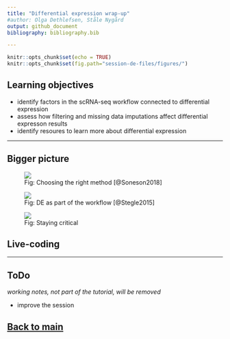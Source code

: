 ```yaml
---
title: "Differential expression wrap-up"
#author: Olga Dethlefsen, Ståle Nygård 
output: github_document
bibliography: bibliography.bib

---
```


```r
knitr::opts_chunk$set(echo = TRUE)
knitr::opts_chunk$set(fig.path="session-de-files/figures/")
```

## Learning objectives
- identify factors in the scRNA-seq workflow connected to differential expression
- assess how filtering and missing data imputations affect differential expresson results
- identify resoures to learn more about differential expression


-------

## Bigger picture
<figure>
<img src="session-de-files/images/wrap-Robinson-2018.png">
<figcaption> Fig: Choosing the right method [@Soneson2018] </figcaption>
</figure>

 
<figure>
<img src="session-de-files/images/wrap-Stegle-2015.png">
<figcaption> Fig: DE as part of the workflow [@Stegle2015]  </figcaption>
</figure>


<figure>
<img src="session-de-files/images/wrap-dist.png">
<figcaption> Fig: Staying critical </figcaption>
</figure>


## Live-coding

---------

## ToDo 
_working notes, not part of the tutorial, will be removed_

- improve the session


## [Back to main](../README.md)







